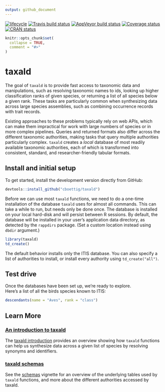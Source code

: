 ```yaml
---
output: github_document
---
```


[![lifecycle](https://img.shields.io/badge/lifecycle-maturing-blue.svg)](https://www.tidyverse.org/lifecycle/#maturing)
[![Travis build status](https://travis-ci.org/cboettig/taxald.svg?branch=master)](https://travis-ci.org/cboettig/taxald)
[![AppVeyor build status](https://ci.appveyor.com/api/projects/status/github/cboettig/taxald?branch=master&svg=true)](https://ci.appveyor.com/project/cboettig/taxald)
[![Coverage status](https://codecov.io/gh/cboettig/taxald/branch/master/graph/badge.svg)](https://codecov.io/github/cboettig/taxald?branch=master)
[![CRAN status](https://www.r-pkg.org/badges/version/taxald)](https://cran.r-project.org/package=taxald)


<!-- README.md is generated from README.Rmd. Please edit that file -->

```r
knitr::opts_chunk$set(
  collapse = TRUE,
  comment = "#>"
)
```

# taxald

The goal of `taxald` is to provide fast access to taxonomic data and manipulations, such as resolving taxonomic names to ids, looking up higher classification ranks of given species, or returning a list of all species below a given rank. These tasks are particularly common when synthesizing data across large species assemblies, such as combining occurrence records with trait records. 

Existing approaches to these problems typically rely on web APIs, which can make them impractical for work with large numbers of species or in more complex pipelines.  Queries and returned formats also differ across the different taxonomic authorities, making tasks that query multiple authorities particularly complex. `taxald` creates a *local* database of most readily available taxonomic authorities, each of which is transformed into consistent, standard, and researcher-friendly tabular formats.  


## Install and initial setup

To get started, install the development version directly from GitHub:

```r
devtools::install_github("cboettig/taxald")
```


Before we can use most `taxald` functions, we need to do a one-time installation of the database `taxald` uses for almost all commands.  This can take a while to run, but needs only be done once.  The database is installed on your local hard-disk and will persist between R sessions.  By default, the database will be installed in your user's application data directory, as detected by the `rappdirs` package.  (Set a custom location instead using `dbdir` argument.)

```r
library(taxald)
td_create()
```

The default behavior installs only the ITIS database.  You can also specify a list of authorities to install, or install every authority using `td_create("all")`.  


## Test drive

Once the databases have been set up, we're ready to explore.  
Here's a list of all the birds species known to ITIS:

```r
descendants(name = "Aves", rank = "class")
```


## Learn More

### [An introduction to taxald](https://cboettig.github.io/taxald/articles/articles/taxald.html) 

The [taxald introduction](https://cboettig.github.io/taxald/articles/articles/taxald.html) 
provides an overview showing how `taxald` functions can help us synthesize data across a given list of species by resolving synonyms and identifiers.  

### [taxald schemas](https://cboettig.github.io/taxald/articles/articles/schema.html)

See the [schemas](https://cboettig.github.io/taxald/articles/articles/schema.html) vignette for an overview of the underlying tables used by `taxald` functions, and more about the different authorities accessed by taxald.  
